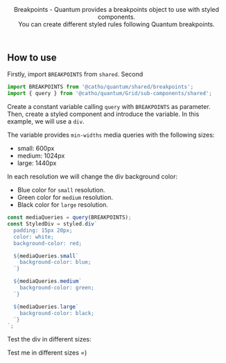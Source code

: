 


<Meta title="Foundation/Breakpoints" />

<Header title="Breakpoints">
  Breakpoints - Quantum provides a breakpoints object to use with
  styled components.
  <br />
  You can create different styled rules following Quantum breakpoints.
</Header>

## How to use

Firstly, import `BREAKPOINTS` from `shared`. Second

```js
import BREAKPOINTS from '@catho/quantum/shared/breakpoints';
import { query } from '@catho/quantum/Grid/sub-components/shared';
```

Create a constant variable calling `query` with `BREAKPOINTS` as parameter. Then, create a styled component
and introduce the variable. In this example, we will use a `div`.

The variable provides `min-widths` media queries with the following sizes:

- small: 600px
- medium: 1024px
- large: 1440px

In each resolution we will change the div background color:

- Blue color for `small` resolution.
- Green color for `medium` resolution.
- Black color for `large` resolution.

```js
const mediaQueries = query(BREAKPOINTS);
const StyledDiv = styled.div`
  padding: 15px 20px;
  color: white;
  background-color: red;

  ${mediaQueries.small`
    background-color: blue;
  `}

  ${mediaQueries.medium`
    background-color: green;
  `}

  ${mediaQueries.large`
    background-color: black;
  `}
`;
```

Test the div in different sizes:

<StyledDivExample>Test me in different sizes =)</StyledDivExample>

<EvaluationForm componentName="Breakpoints" />